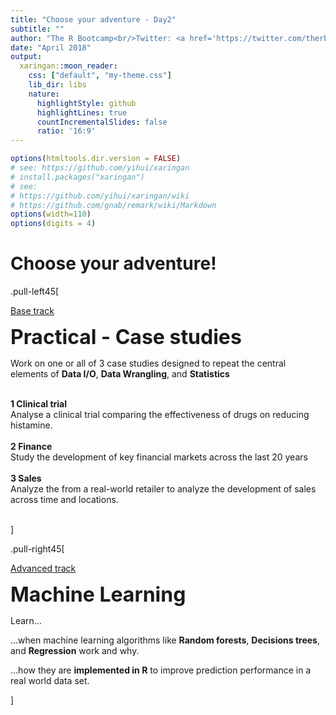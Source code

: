 ```yaml
---
title: "Choose your adventure - Day2"
subtitle: ""
author: "The R Bootcamp<br/>Twitter: <a href='https://twitter.com/therbootcamp'>@therbootcamp</a>"
date: "April 2018"
output:
  xaringan::moon_reader:
    css: ["default", "my-theme.css"]
    lib_dir: libs
    nature:
      highlightStyle: github
      highlightLines: true
      countIncrementalSlides: false
      ratio: '16:9'
---
```




```r
options(htmltools.dir.version = FALSE)
# see: https://github.com/yihui/xaringan
# install.packages("xaringan")
# see: 
# https://github.com/yihui/xaringan/wiki
# https://github.com/gnab/remark/wiki/Markdown
options(width=110)
options(digits = 4)
```

# Choose your adventure!

.pull-left45[

<u>Base track</u><br>

<font size="6"><b>Practical - Case studies</b></font><br>

Work on one or all of 3 case studies designed to repeat the central elements of **Data I/O**, **Data Wrangling**, and **Statistics**<br><br>

<b>1 Clinical trial</b><br>
Analyse a clinical trial comparing the effectiveness of drugs on reducing histamine.<br><br>
<b>2 Finance</b><br>
Study the development of key financial markets across the last 20 years<br><br>
<b>3 Sales</b><br>
Analyze the from a real-world retailer to analyze the development of sales across time and locations.<br><br>

]

.pull-right45[

<u>Advanced track</u><br>

<font size="6"><b>Machine Learning</b></font><br>

Learn... 

...when machine learning algorithms like **Random forests**, **Decisions trees**, and **Regression** work and why.

...how they are **implemented in R** to improve prediction performance in a real world data set.  

]




